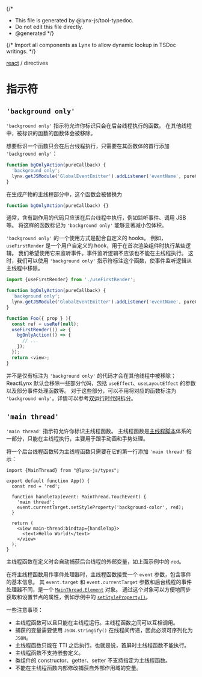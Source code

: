 {/*
* This file is generated by @lynx-js/tool-typedoc.
* Do not edit this file directly.
* @generated
*/}

{/* Import all components as Lynx to allow dynamic lookup in TSDoc writings. */}


[react](/api/react/index.mdx) / directives

# 指示符

## `'background only'`

`'background only'` 指示符允许你标识只会在后台线程执行的函数。
在其他线程中，被标识的函数的函数体会被移除。

想要标识一个函数只会在后台线程执行，只需要在其函数体的首行添加 `'background only'`：

```ts
function bgOnlyAction(pureCallback) {
  'background only';
  lynx.getJSModule('GlobalEventEmitter').addListener('eventName', pureCallback);
}
```

在生成产物的主线程部分中，这个函数会被替换为

```ts
function bgOnlyAction(pureCallback) {}
```

通常，含有副作用的代码只应该在后台线程中执行，例如监听事件、调用 JSB 等。
将这样的函数标记为 `'background only'` 能够显著减小包体积。

`'background only'` 的一个使用方式是配合自定义的 hooks。
例如，`useFirstRender` 是一个用户自定义的 hook，用于在首次渲染组件时执行某些逻辑。
我们希望使用它来监听事件。事件监听逻辑不应该也不能在主线程执行。
这时，我们可以使用 `'background only'` 指示符标注这个函数，使事件监听逻辑从主线程中移除。

```ts
import {useFirstRender} from './useFirstRender';

function bgOnlyAction(pureCallback) {
  'background only';
  lynx.getJSModule('GlobalEventEmitter').addListener('eventName', pureCallback);
}

function Foo({ prop } ){
  const ref = useRef(null);
  useFirstRender(() => {
    bgOnlyAction(() => {
      // ...
    });
  });
  return <view>;
}
```

并不是仅有标注为 `'background only'` 的代码才会在其他线程中被移除；ReactLynx 默认会移除一些部分代码，包括 `useEffect`、`useLayoutEffect` 的参数以及部分事件处理函数等。
对于这些部分，可以不用将对应的函数标注为 `'background only'`。详情可以参考[双运行时代码拆分](react/thinking-in-reactlynx)。

## `'main thread'`

`'main thread'` 指示符允许你标识主线程函数。
主线程函数是[主线程脚本](react/main-thread-script)体系的一部分，只能在主线程执行，主要用于跟手动画和手势处理。

将一个后台线程函数转为主线程函数只需要在它的第一行添加 `'main thread'` 指示：

``` tsx {7}
import {MainThread} from "@lynx-js/types";

export default function App() {
  const red = 'red';

  function handleTap(event: MainThread.TouchEvent) {
    'main thread';
    event.currentTarget.setStyleProperty('background-color', red);
  }

  return (
    <view main-thread:bindtap={handleTap}>
      <text>Hello World!</text>
    </view>
  );
}
```

主线程函数在定义时会自动捕获后台线程的外部变量，如上面示例中的 `red`。

在将主线程函数用作事件处理器时，主线程函数接受一个 `event` 参数，包含事件的基本信息。
其 `event.target` 和 `event.currentTarget` 参数和后台线程的事件处理器不同，是一个 [`MainThread.Element`](api/lynx-api/main-thread/main-thread-element) 对象。
通过这个对象可以方便地同步获取和设置节点的属性，例如示例中的 [`setStyleProperty()`]。

一些注意事项：

- 主线程函数可以且只能在主线程运行。主线程函数之间可以互相调用。
- 捕获的变量需要使用 `JSON.stringify()` 在线程间传递，因此必须可序列化为 `JSON`。
- 主线程函数只能在 TTI 之后执行。也就是说，首屏时主线程函数不能执行。
- 主线程函数不支持嵌套定义。
- 类组件的 constructor、getter、setter 不支持指定为主线程函数。
- 不能在主线程函数内部修改捕获自外部作用域的变量。

[`setStyleProperty()`]: /api/lynx-api/main-thread/main-thread-element.html#elementsetstyleproperty
